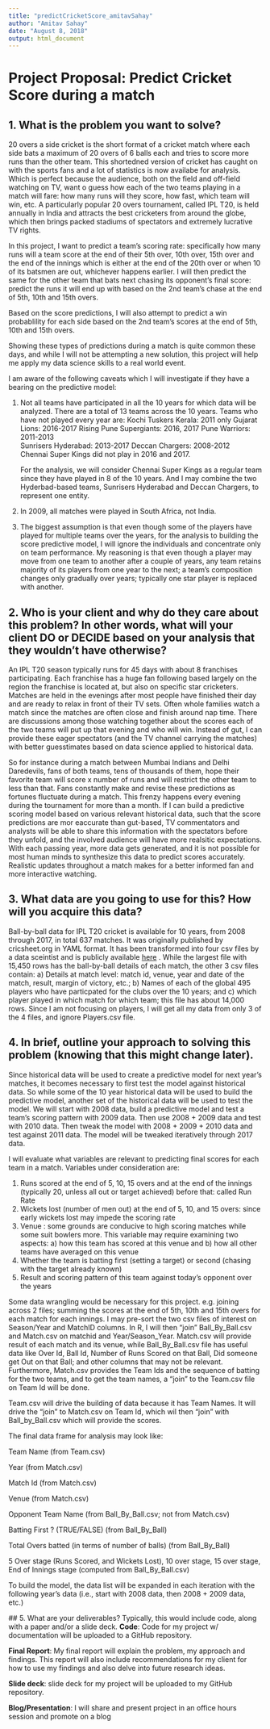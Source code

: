 ```yaml
---
title: "predictCricketScore_amitavSahay"
author: "Amitav Sahay"
date: "August 8, 2018"
output: html_document
---
```


# Project Proposal: Predict Cricket Score during a match

## 1. What is the problem you want to solve?
20 overs a side cricket is the short format of a cricket match where each side bats a maximum of 20 overs of 6 balls each and tries to score more runs than the other team. This shortedned version of cricket has caught on with the sports fans and a lot of statistics is now availabe for analysis. Which is perfect because the audience, both on the field and off-field watching on TV, want o guess how each of the two teams playing in a match will fare: how many runs will they score, how fast, which team will win, etc. A particularly popular 20 overs tournament, called IPL T20, is held annually in India and attracts the best cricketers from around the globe, which then brings packed stadiums of spectators and extremely lucrative TV rights.

In this project, I want to predict a team's scoring rate: specifically how many runs will a team score at the end of their 5th over, 10th over, 15th over and the end of the innings which is either at the end of the 20th over or when 10 of its batsmen are out, whichever happens earlier. I will then predict the same for the other team that bats next chasing its opponent's final score: predict the runs it will end up with based on the 2nd team's chase at the end of 5th, 10th and 15th overs.

Based on the score predictions, I will also attempt to predict a win probablility for each side based on the 2nd team's scores at the end of 5th, 10th and 15th overs.

Showing these types of predictions during a match is quite common these days, and while I will not be attempting a new solution, this project will help me apply my data science skills to a real world event. 

I am aware of the following caveats which I will investigate if they have a bearing on the predictive model:

  1. Not all teams have participated in all the 10 years for which data will be analyzed. There are a total of 13 teams across the 10 years. Teams who have not played every year are: 
        Kochi Tuskers Kerala:     2011  only 
        Gujarat Lions:            2016-2017
        Rising Pune Supergiants:  2016, 2017        Pune Warriors:      2011-2013  
        Sunrisers Hyderabad:      2013-2017         Deccan Chargers:    2008-2012  
        Chennai Super Kings did not play in 2016 and 2017. 
        
        For the analysis, we will consider Chennai Super Kings as a regular team since they have played in 8 of the 10 years. And I may combine the two Hyderbad-based teams, Sunrisers Hyderabad and Deccan Chargers, to represent one entity.
        
  2. In 2009, all matches were played in South Africa, not India. 
  
  3. The biggest assumption is that even though some of the players have played for multiple teams over the years, for the analysis to building the score predictive model, I will ignore the individuals and concentrate only on team performance. My reasoning is that even though a player may move from one team to another after a couple of years, any team retains majority of its players from one year to the next; a team's composition changes only gradually over years; typically one star player is replaced with another. 

## 2. Who is your client and why do they care about this problem? In other words, what will your client DO or DECIDE based on your analysis that they wouldn’t have otherwise?
An IPL T20 season typically runs for 45 days with about 8 franchises participating. Each franchise has a huge fan following based largely on the region the franchise is located at, but also on specific star cricketers. Matches are held in the evenings after most people have finished their day and are ready to relax in front of their TV sets. Often whole families watch a match since the matches are often close and finish around nap time. There are discussions among those watching together about the scores each of the two teams will put up that evening and who will win. Instead of gut, I can provide these eager spectators (and the TV channel carrying the matches) with better guesstimates based on data science applied to historical data. 

So for instance during a match between Mumbai Indians and Delhi Daredevils, fans of both teams, tens of thousands of them, hope their favorite team will score x number of runs and will restrict the other team to less than that. Fans constantly make and revise these predictions as fortunes fluctuate during a match. This frenzy happens every evening during the tournament for more than a month. If I can build a predictive scoring model based on various relevant historical data, such that the score predictions are mor eaccurate than gut-based, TV commentators and analysts will be able to share this information with the spectators before they unfold, and the involved audience will have more realsitic expectations. With each passing year, more data gets generated, and it is not possible for most human minds to synthesize this data to predict scores accurately. Realistic updates throughout a match makes for a better informed fan and more interactive watching. 

## 3. What data are you going to use for this? How will you acquire this data?
Ball-by-ball data for IPL T20 cricket is available for 10 years, from 2008 through 2017, in total 637 matches. It was originally published by cricsheet.org in YAML format. It has been transformed into four csv files by a data sceintist and is publicly available [here](https://data.world/raghu543/ipl-data-till-2017) . While the largest file with 15,450 rows has the ball-by-ball details of each match, the other 3 csv files contain: a) Details at match level: match id, venue, year and date of the match, result, margin of victory, etc.; b) Names of each of the global 495 players who have particpated for the clubs over the 10 years; and c) which player played in which match for which team; this file has about 14,000 rows. Since I am not focusing on players, I will get all my data from only 3 of the 4  files, and ignore Players.csv file.  

## 4. In brief, outline your approach to solving this problem (knowing that this might change later).
Since historical data will be used to create a predictive model for next year's matches, it becomes necessary to first test the model against historical data. So while some of the 10 year historical data will be used to build the predictive model, another set of the historical data will be used to test the model. We will start with 2008 data, build a predictive model and test a team's scoring pattern with 2009 data. Then use 2008 + 2009 data and test with 2010 data. Then tweak the model with 2008 + 2009 + 2010 data and test against 2011 data. The model will be tweaked iteratively through 2017 data. 

I will evaluate what variables are relevant to predicting final scores for each team in a match. Variables under consideration are: 

  1. Runs scored at the end of 5, 10, 15 overs and at the end of the innings (typically 20, unless all out or target achieved) before that: called Run Rate
  2. Wickets lost (number of men out) at the end of 5, 10, and 15 overs: since early wickets lost may impede the scoring rate
  3. Venue : some grounds are conducive to high scoring matches while some suit bowlers more. This variable may require examining two aspects: a) how this team has scored at this venue and b) how all other teams have averaged on this venue
  4. Whether the team is batting first (setting a target) or second (chasing with the target already known)
  5. Result and scoring pattern of this team against today's opponent over the years
  
Some data wrangling would be necessary for this project. e.g. joining across 2 files; summing the scores at the end of 5th, 10th and 15th overs for each match for each innings. I may pre-sort the two csv files of interest on Season/Year and MatchID columns. In R, I  will then "join" Ball_By_Ball.csv and Match.csv on matchid and Year/Season_Year. Match.csv will provide result of each match and its venue, while Ball_By_Ball.csv file has useful data like Over Id, Ball Id, Number of Runs Scored on that Ball, Did someone get Out on that Ball; and other columns that may not be relevant. Furthermore, Match.csv provides the Team Ids and the sequence of batting for the two teams, and to get the team names, a "join" to the Team.csv file on Team Id will be done. 

Team.csv will drive the building of data because it has Team Names. It will drive the "join" to Match.csv on Team Id, which wil then "join" with Ball_by_Ball.csv which will provide the scores. 

The final data frame for analysis may look like:

  Team Name                                           (from Team.csv)
  
  Year                                                (from Match.csv)
  
  Match Id                                            (from Match.csv)
  
  Venue                                               (from Match.csv)
  
  Opponent Team Name                                  (from Ball_By_Ball.csv; not from Match.csv)
  
  Batting First ? (TRUE/FALSE)                        (from Ball_By_Ball)
  
  Total Overs batted (in terms of number of balls)    (from Ball_By_Ball)
  
  5 Over stage (Runs Scored, and Wickets Lost), 10 over stage, 15 over stage, End of Innings stage  (computed from Ball_By_Ball.csv)
  
  
  To build the model, the data list will be expanded in each iteration with the following year's data (i.e., start with 2008 data, then 2008 + 2009 data, etc.)
  
  ## 5. What are your deliverables? Typically, this would include code, along with a paper and/or a slide deck.
 **Code**: Code for my project w/ documentation will be uploaded to a GitHub repository.
  
**Final Report**: My final report will explain the problem, my approach and findings. This report will also include recommendations for my client for how to use my findings and also delve into future research ideas.

**Slide deck**: slide deck for my project will be uploaded to my GitHub repository.

**Blog/Presentation**:	I will share and present project in an office hours session and promote on a blog

